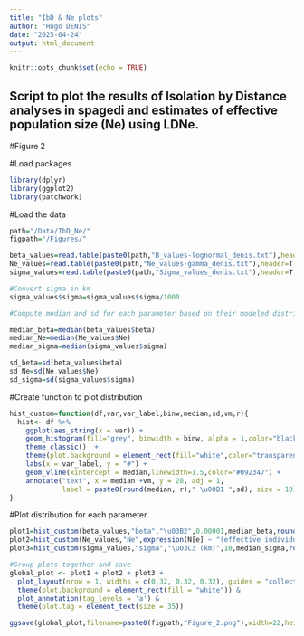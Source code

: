 ---
title: "IbD & Ne plots"
author: "Hugo DENIS"
date: "2025-04-24"
output: html_document
---

```{r setup, include=FALSE}
knitr::opts_chunk$set(echo = TRUE)
```

## Script to plot the results of Isolation by Distance analyses in spagedi and estimates of effective population size (Ne) using LDNe.
#Figure 2

#Load packages
```{r}
library(dplyr)
library(ggplot2)
library(patchwork)
```

#Load the data
```{r}
path="/Data/IbD_Ne/"
figpath="/Figures/"

beta_values=read.table(paste0(path,"B_values-lognormal_denis.txt"),header=T,col.names=c("beta"))
Ne_values=read.table(paste0(path,"Ne_values-gamma_denis.txt"),header=T,col.names=c("Ne"))
sigma_values=read.table(paste0(path,"Sigma_values_denis.txt"),header=T,col.names=c("sigma"))

#Convert sigma in km 
sigma_values$sigma=sigma_values$sigma/1000

#Compute median and sd for each parameter based on their modeled distribution 

median_beta=median(beta_values$beta)
median_Ne=median(Ne_values$Ne)
median_sigma=median(sigma_values$sigma)

sd_beta=sd(beta_values$beta)
sd_Ne=sd(Ne_values$Ne)
sd_sigma=sd(sigma_values$sigma)
```

#Create function to plot distribution
```{r}
hist_custom=function(df,var,var_label,binw,median,sd,vm,r){
  hist<- df %>%
    ggplot(aes_string(x = var)) + 
    geom_histogram(fill="grey", binwidth = binw, alpha = 1,color="black") +
    theme_classic()  + 
    theme(plot.background = element_rect(fill="white",color="transparent"),panel.background = element_rect(fill="white",color="black"),axis.text.x=element_text(color="black",size=20),axis.text.y=element_text(color="black",size=20),axis.title.x = element_text(color="black",size=30),axis.title.y = element_text(color="black",size=25),axis.ticks.length = unit(0.4, "cm"),axis.ticks = element_line(size = 1.2)) +
    labs(x = var_label, y = "#") +
    geom_vline(xintercept = median,linewidth=1.5,color="#092347") +
    annotate("text", x = median +vm, y = 20, adj = 1,
             label = paste0(round(median, r)," \u00B1 ",sd), size = 10)
}
```

#Plot distribution for each parameter
```{r}
plot1=hist_custom(beta_values,"beta","\u03B2",0.00001,median_beta,round(sd_beta, 6),0.00012,5)
plot2=hist_custom(Ne_values,"Ne",expression(N[e] ~ "(effective individuals)"),500,median_Ne,round(sd_Ne, 0),3550,0)
plot3=hist_custom(sigma_values,"sigma","\u03C3 (km)",10,median_sigma,round(sd_sigma, 0),55,0)

#Group plots together and save
global_plot <- plot1 + plot2 + plot3 +
  plot_layout(nrow = 1, widths = c(0.32, 0.32, 0.32), guides = "collect") &
  theme(plot.background = element_rect(fill = "white")) &
  plot_annotation(tag_levels = 'a') &
  theme(plot.tag = element_text(size = 35))

ggsave(global_plot,filename=paste0(figpath,"Figure_2.png"),width=22,height=8,dpi=500)
```

